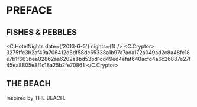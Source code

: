 
# PREFACE

## FISHES & PEBBLES

<C.HotelNights date={'2013-6-5'} nights={1} />
<C.Cryptor>
  3275ffc3b2af49a706412d6df58dc65338a1b97a7ada172a049ad2c8a48fc18e7b1f663bea02862aa6202a8bd53bd1cd49ed4efaf640acfc4a6c26887e27f45ea8805e8f1c18a25b2fe70861
</C.Cryptor>

## THE BEACH

Inspired by THE BEACH.
